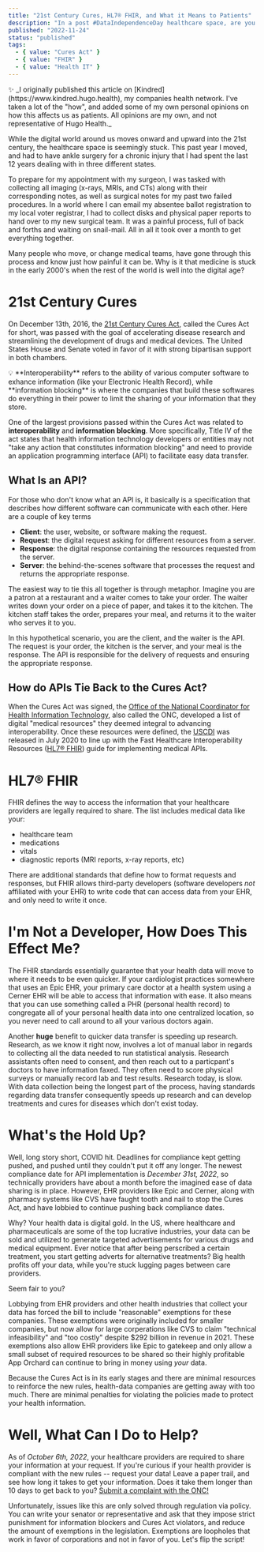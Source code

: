 ```yaml
---
title: "21st Century Cures, HL7® FHIR, and What it Means to Patients"
description: "In a post #DataIndependenceDay healthcare space, are you realizing the true benefits of the 21st Century Cures Act?"
published: "2022-11-24"
status: "published"
tags:
  - { value: "Cures Act" }
  - { value: "FHIR" }
  - { value: "Health IT" }
---
```


<Aside className="italic">
  ✨ _I originally published this article on
  [Kindred](https://www.kindred.hugo.health), my companies health network. I've
  taken a lot of the "how", and added some of my own personal opinions on how
  this affects us as patients. All opinions are my own, and not representative
  of Hugo Health._
</Aside>

While the digital world around us moves onward and upward into the 21st century,
the healthcare space is seemingly stuck. This past year I moved, and had to have
ankle surgery for a chronic injury that I had spent the last 12 years dealing with
in three different states.

To prepare for my appointment with my surgeon, I was tasked with collecting all imaging (x-rays, MRIs, and CTs) along with their corresponding notes,
as well as surgical notes for my past two failed procedures. In a world where I can email my absentee ballot registration to my local voter registrar,
I had to collect disks and physical paper reports to hand over to my new surgical team. It was a painful process, full of back and forths
and waiting on snail-mail. All in all it took over a month to get everything together.

Many people who move, or change medical teams, have gone through this process and know just how painful it can be. Why is it that medicine is
stuck in the early 2000's when the rest of the world is well into the digital age?

# 21st Century Cures

On December 13th, 2016, the [21st Century Cures Act](https://www.govinfo.gov/content/pkg/PLAW-114publ255/pdf/PLAW-114publ255.pdf), called the Cures Act for
short, was passed with the goal of accelerating disease research and streamlining the development of drugs and medical devices. The United States House and Senate
voted in favor of it with strong bipartisan support in both chambers.

<Aside>
  💡 **Interoperability** refers to the ability of various computer software to
  exhance information (like your Electronic Health Record), while **information
  blocking** is where the companies that build these softwares do everything in
  their power to limit the sharing of your information that they store.
</Aside>

One of the largest provisions passed within the Cures Act was related to **interoperability** and **information blocking**. More specifically, Title IV
of the act states that health information technology developers or entities may not "take any action that constitutes information blocking" and need
to provide an application programming interface (API) to facilitate easy data transfer.

## What Is an API?

For those who don't know what an API is, it basically is a specification that describes how different software can communicate with each other. Here
are a couple of key terms

- **Client**: the user, website, or software making the request.
- **Request**: the digital request asking for different resources from a server.
- **Response**: the digital response containing the resources requested from the server.
- **Server**: the behind-the-scenes software that processes the request and returns the appropriate response.

The easiest way to tie this all together is through metaphor. Imagine you are a patron at a restaurant and a waiter comes to take your order. The waiter
writes down your order on a piece of paper, and takes it to the kitchen. The kitchen staff takes the order, prepares your meal, and returns it to the waiter
who serves it to you.

In this hypothetical scenario, you are the client, and the waiter is the API. The request is your order, the kitchen is the server, and your meal is the response.
The API is responsible for the delivery of requests and ensuring the appropriate response.

## How do APIs Tie Back to the Cures Act?

When the Cures Act was signed, the [Office of the National Coordinator for Health Information Technology](https://www.healthit.gov), also called the ONC, developed a list of
digital "medical resources" they deemed integral to advancing interoperability. Once these resources were defined, the [USCDI](https://www.healthit.gov/isa/united-states-core-data-interoperability-uscdi)
was released in July 2020 to line up with the Fast Healthcare Interoperability Resources ([HL7® FHIR](https://www.healthit.gov/sites/default/files/2019-08/ONCFHIRFSWhatIsFHIR.pdf))
guide for implementing medical APIs.

# HL7® FHIR

FHIR defines the way to access the information that your healthcare providers are legally required to share. The list includes medical data like your:

- healthcare team
- medications
- vitals
- diagnostic reports (MRI reports, x-ray reports, etc)

There are additional standards that define how to format requests and responses, but FHIR allows third-party developers (software developers _not_ affiliated with your EHR)
to write code that can access data from your EHR, and only need to write it once.

# I'm Not a Developer, How Does This Effect Me?

The FHIR standards essentially guarantee that your health data will move to where it needs to be even quicker. If your cardiologist practices somewhere that uses an
Epic EHR, your primary care doctor at a health system using a Cerner EHR will be able to access that information with ease. It also means that you can use something 
called a PHR (personal health record) to congregate all of your personal health data into one centralized location, so you never need to call around to all your 
various doctors again.

Another **huge** benefit to quicker data transfer is speeding up research. Research, as we know it right now, involves a lot of manual labor in regards to collecting 
all the data needed to run statistical analysis. Research assistants often need to consent, and then reach out to a particpant's doctors to have information faxed.
They often need to score physical surveys or manually record lab and test results. Research today, is slow. With data collection being the longest part of the process, 
having standards regarding data transfer consequently speeds up research and can develop treatments and cures for diseases which don't exist today.

# What's the Hold Up?

Well, long story short, COVID hit. Deadlines for compliance kept getting pushed, and pushed until they couldn't put it off any longer. The newest compliance date for
API implementation is _December 31st, 2022_, so technically providers have about a month before the imagined ease of data sharing is in place. However, EHR 
providers like Epic and Cerner, along with pharmacy systems like CVS have faught tooth and nail to stop the Cures Act, and have lobbied to continue pushing back compliance
dates. 

Why? Your health data is digital gold. In the US, where healthcare and pharmaceuticals are some of the top lucrative industries, your data can be sold and utilized to 
generate targeted advertisements for various drugs and medical equipment. Ever notice that after being perscribed a certain treatment, you start getting adverts for 
alternative treatments? Big health profits off your data, while you're stuck lugging pages between care providers.

Seem fair to you?

Lobbying from EHR providers and other health industries that collect your data has forced the bill to include "reasonable" exemptions for these companies. These exemptions
were originally included for smaller companies, but now allow for large corperations like CVS to claim "technical infeasibility" and "too costly" despite $292 billion in 
revenue in 2021. These exemptions also allow EHR providers like Epic to gatekeep and only allow a small subset of required resources to be shared so their highly profitable
App Orchard can continue to bring in money using _your_ data. 

Because the Cures Act is in its early stages and there are minimal resources to reinforce the new rules, health-data companies are getting away with too much. There are
minimal penalties for violating the policies made to protect your health information.


# Well, What Can I Do to Help?

As of _October 6th, 2022_, your healthcare providers are required to share your information at your request. If you're curious if your health provider is compliant
with the new rules -- request your data! Leave a paper trail, and see how long it takes to get your information. Does it take them longer than 10 days to get back to
you? [Submit a complaint with the ONC!](https://inquiry.healthit.gov/support/plugins/servlet/desk/portal/6)

Unfortunately, issues like this are only solved through regulation via policy. You can write your senator or representative and ask that they impose strict punishment
for information blockers and Cures Act violators, and reduce the amount of exemptions in the legislation. Exemptions are loopholes that work in favor of corporations
and not in favor of you. Let's flip the script!